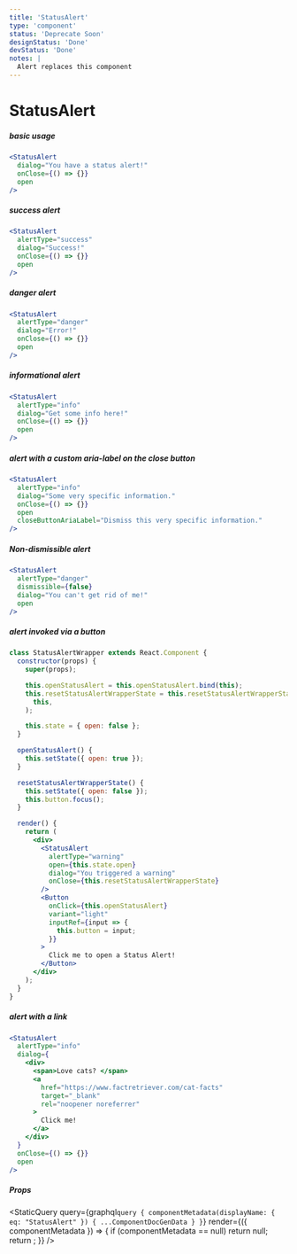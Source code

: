 ```yaml
---
title: 'StatusAlert'
type: 'component'
status: 'Deprecate Soon'
designStatus: 'Done'
devStatus: 'Done'
notes: |
  Alert replaces this component
---
```



# StatusAlert

<SingleComponentStatus frontmatter={props?.pageContext?.frontmatter} />

##### basic usage

```jsx live
<StatusAlert
  dialog="You have a status alert!"
  onClose={() => {}}
  open
/>
```

##### success alert

```jsx live
<StatusAlert
  alertType="success"
  dialog="Success!"
  onClose={() => {}}
  open
/>
```

##### danger alert

```jsx live
<StatusAlert
  alertType="danger"
  dialog="Error!"
  onClose={() => {}}
  open
/>
```

##### informational alert

```jsx live
<StatusAlert
  alertType="info"
  dialog="Get some info here!"
  onClose={() => {}}
  open
/>
```

##### alert with a custom aria-label on the close button

```jsx live
<StatusAlert
  alertType="info"
  dialog="Some very specific information."
  onClose={() => {}}
  open
  closeButtonAriaLabel="Dismiss this very specific information."
/>
```

##### Non-dismissible alert

```jsx live
<StatusAlert
  alertType="danger"
  dismissible={false}
  dialog="You can't get rid of me!"
  open
/>
```

##### alert invoked via a button

```jsx live
class StatusAlertWrapper extends React.Component {
  constructor(props) {
    super(props);

    this.openStatusAlert = this.openStatusAlert.bind(this);
    this.resetStatusAlertWrapperState = this.resetStatusAlertWrapperState.bind(
      this,
    );

    this.state = { open: false };
  }

  openStatusAlert() {
    this.setState({ open: true });
  }

  resetStatusAlertWrapperState() {
    this.setState({ open: false });
    this.button.focus();
  }

  render() {
    return (
      <div>
        <StatusAlert
          alertType="warning"
          open={this.state.open}
          dialog="You triggered a warning"
          onClose={this.resetStatusAlertWrapperState}
        />
        <Button
          onClick={this.openStatusAlert}
          variant="light"
          inputRef={input => {
            this.button = input;
          }}
        >
          Click me to open a Status Alert!
        </Button>
      </div>
    );
  }
}
```

##### alert with a link

```jsx live
<StatusAlert
  alertType="info"
  dialog={
    <div>
      <span>Love cats? </span>
      <a
        href="https://www.factretriever.com/cat-facts"
        target="_blank"
        rel="noopener noreferrer"
      >
        Click me!
      </a>
    </div>
  }
  onClose={() => {}}
  open
/>
```

##### Props

<StaticQuery
  query={graphql`
    query {
      componentMetadata(displayName: { eq: "StatusAlert" }) {
        ...ComponentDocGenData
      }
    }
  `}
  render={({ componentMetadata }) => {
    if (componentMetadata == null) return null;
    return <PropsTable propMetaData={componentMetadata.props} />;
  }}
/>
